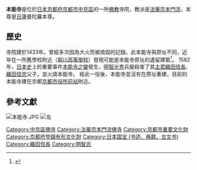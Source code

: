 {{coord|35.010294|135.768281|format=dms|display=title|type:landmark_region:JP_scale:10000}} 
{{日本寺院|
名称 = 本能寺|
画像 = [[File:Honnouji_sanmon.jpg|260px]]<br />本堂|
所在地 = 京都府京都市中京区|
位置 = |[[京都市|京都市]][[中京區|中京區]]寺町通御池下本能寺前町522
山号 = 無|
宗派 = [[法華宗本門流|法華宗本門流]]大本山|
本尊 = 南無妙法蓮華経曼荼羅本尊|
創建年 = 1415年（[[應永|應永]]22年）|
開基 = [[日隆|日隆]]|
正式名 = |
別称 = |
札所等 = [[洛中法華21寺|洛中法華21寺]]|
文化財 = 伝藤原行成筆書巻（国宝）<br/>[[花園天皇|花園天皇]]宸翰御賀札、銅鏡（重要文化財）|
}}{{japanese|japanese=本能寺|kana=ほんのうじ|romaji=Honnō-ji}}

'''本能寺'''是位於[[日本|日本]][[京都府|京都府]][[京都市|京都市]][[中京區|中京區]]的一所[[佛教|佛教]]寺院，教派是[[法華宗|法華宗]][[本門流|本門流]]，本尊是[[日蓮|日蓮]]曼陀羅本尊。

==歷史==
寺院建於1433年。曾經多次因為大火而被燒毀的記錄。此本能寺與原址不同，近年在一所舊學校附近（[[堀川高等學校|堀川高等學校]]）發現可能是本能寺原址的遺留建築<ref>{{cite web | url=http://honnou.jpn.org/sisetu_gaiyou/sisetu_annai.shtml | title=本能の歴史 | access-date=2013-06-17 | archive-date=2019-08-31 | archive-url=https://web.archive.org/web/20190831073112/http://honnou.jpn.org/sisetu_gaiyou/sisetu_annai.shtml | dead-url=no }}{{ja}}</ref>。
1582年，[[日本史|日本史]]上的重要事件[[本能寺之變|本能寺之變]]發生，[[明智光秀|明智光秀]]兵變殺害了其[[君主|主君]][[織田信長|織田信長]]、[[織田信忠|織田信忠]]父子，並火燒本能寺。
經此一役後，本能寺並沒有在原址重建，目前的本能寺建在京都[[京都市役所前站|京都市役所前站]]附近。

==參考文獻==
[[File:本能寺.JPG|thumb]]
[[File:Honnoujiato.jpg|左]]
{{reflist}}

{{DEFAULTSORT:Honnou-ji}}

[[Category:中京區佛寺|Category:中京區佛寺]]
[[Category:法華宗本門流佛寺|Category:法華宗本門流佛寺]]
[[Category:京都市重要文化財|Category:京都市重要文化財]]
[[Category:京都府登錄有形文化財|Category:京都府登錄有形文化財]]
[[Category:日本国宝_(书迹、典籍、古文书)|Category:日本国宝 (书迹、典籍、古文书)]]
[[Category:織田信長|Category:織田信長]]
[[Category:明智氏|Category:明智氏]]
